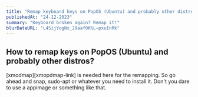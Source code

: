 ```yaml
---
title: "Remap keyboard keys on PopOS (Ubuntu) and probably other distros?"
publishedAt: "24-12-2023"
summary: "Keyboard broken again? Remap it!"
blurDataURL: "L4SijYogNx_29aaf0K%L~pxuInRk"
---
```


## How to remap keys on PopOS (Ubuntu) and probably other distros?

[xmodmap][xmopdmap-link] is needed here for the remapping. So go ahead and snap, sudo-apt or whatever you need to install it. Don't you dare to use a appimage or something like that.
